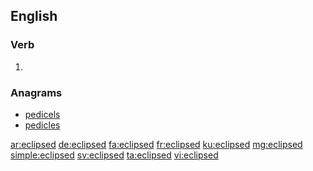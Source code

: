 ==English==

===Verb===
{{head|en|verb form}}

# {{en-past of|eclipse}}

===Anagrams===
* [[pedicels#English|pedicels]]
* [[pedicles#English|pedicles]]

[[ar:eclipsed]]
[[de:eclipsed]]
[[fa:eclipsed]]
[[fr:eclipsed]]
[[ku:eclipsed]]
[[mg:eclipsed]]
[[simple:eclipsed]]
[[sv:eclipsed]]
[[ta:eclipsed]]
[[vi:eclipsed]]
